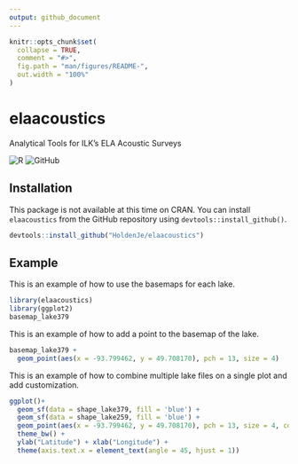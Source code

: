 ```yaml
---
output: github_document
---
```


<!-- README.md is generated from README.Rmd. Please edit that file -->

```r
knitr::opts_chunk$set(
  collapse = TRUE,
  comment = "#>",
  fig.path = "man/figures/README-",
  out.width = "100%"
)
```

# elaacoustics
Analytical Tools for ILK's ELA Acoustic Surveys

<!-- badges: start -->
![R](https://img.shields.io/badge/r-%23276DC3.svg?style=for-the-badge&logo=r&logoColor=white)
![GitHub](https://img.shields.io/badge/github-%23121011.svg?style=for-the-badge&logo=github&logoColor=white)
<!-- badges: end -->

## Installation
 
This package is not available at this time on CRAN. You can install `elaacoustics` from the GitHub repository using `devtools::install_github()`.

``` r
devtools::install_github("HoldenJe/elaacoustics")
```

## Example

This is an example of how to use the basemaps for each lake.
```r
library(elaacoustics)
library(ggplot2)
basemap_lake379
```

This is an example of how to add a point to the basemap of the lake.
```r
basemap_lake379 + 
  geom_point(aes(x = -93.799462, y = 49.708170), pch = 13, size = 4)
```

This is an example of how to combine multiple lake files on a single plot and add customization.
```r
ggplot()+ 
  geom_sf(data = shape_lake379, fill = 'blue') + 
  geom_sf(data = shape_lake259, fill = 'blue') +
  geom_point(aes(x = -93.799462, y = 49.708170), pch = 13, size = 4, colour = "yellow") +
  theme_bw() +
  ylab("Latitude") + xlab("Longitude") +
  theme(axis.text.x = element_text(angle = 45, hjust = 1))
```
